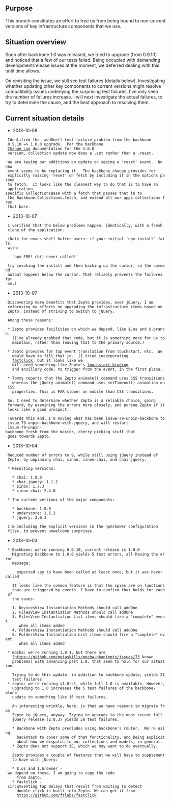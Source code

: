 == Purpose ==
This branch constitutes an effort to free us from being bound to non-current versions of key infrastructure components that we use.

== Situation overview ==
Soon after backbone 1.0 was released, we tried to upgrade (from 0.9.10) and noticed that a few of our tests failed. Being occupied with demanding development/release issues at the moment, we deferred dealing with this until time allows.

On revisiting the issue, we still see test failures (details below). Investigating whether updating other key components to current versions might resolve compatibility issues underlying the surprising test failures, I've only seen the number of failures increase.  I will next investigate the actual failures, to try to determine the cause, and the best approach to resolving them.

== Current situation details ==

* 2013-10-08

  Identified the .addOne() test failure problem from the backbone
  0.9.10 => 1.0.0 upgrade.  Per the backbone
  [http://backbonejs.org/#changelog Change Log] documentation for the 1.0.0
  version, collection update now does a .set rather than a .reset.

  We are keying our additions on update on seeing a 'reset' event.  No new
  event seems to be replacing it.  The backbone change provides for
  explicitly raising 'reset' on fetch by including it in the options passed
  to fetch.  It looks like the cleanest way to do that is to have an
  application-specific CollectionsBase with a fetch that passes that in to
  the Backbone.Collections.fetch, and extend all our apps collections from
  that base.

* 2013-10-07

  I verified that the below problems happen, identically, with a fresh
  clone of the application.

  (Note for emacs shell buffer users: if your initial `npm install` fails,
  with:

    `npm ERR! cb() never called!`

  try invoking the install and then backing up the cursor, so the commend
  output happens below the cursor. That reliably prevents the failures for
  me.)

* 2013-10-07

  Discovering more benefits that Zepto provides, over jQuery, I am
  refocusing my efforts on upgrading the infrastructure items based on
  Zepto, instead of striving to switch to jQuery.

  Among these reasons:

  * Zepto provides facilities on which we depend, like $.os and $.branch.
    (I've already grabbed that code, but it is something more for us to
    maintain, rather than leaving that to the primary source.)

  * Zepto provides for tap event translation from touchstart, etc.  We
    would have to fill that in.  (I tried incorporating
    [https://github.com/ftlabs/fastclick fastclick], but it looks like we
    will need something like Zepto's [https://github.com/madrobby/zepto/blob/c81da65302ede8efb4c2ca1549bcb38891b873b9/src/touch.js#L59 touchstart binding]
    and ancillary code, to trigger from the event, in the first place.

  * Tommy reports that the Zepto animate() command uses CSS transitions
    whereas the jQuery animate() command uses setTimeout() animation on CSS
    properties. This is FAR slower on mobile than CSS transitions.

  So, I need to determine whether Zepto is a reliable choice, going
  forward, by examining the errors more closely, and pursue Zepto if it
  looks like a good prospect.

  Towards this end, I'm moving what has been issue-79-unpin-backbone to
  issue-79-unpin-backbone-with-jquery, and will restart
  issue-79-unpin-backbone fresh from the master, cherry picking stuff that
  goes towards Zepto.

* 2013-10-04

  Reduced number of errors to 9, while still using jQuery instead of
  Zepto, by unpinning chai, sinon, sinon-chai, and chai-jquery. 

  * Resulting versions:

    * chai: 1.8.0
    * chai-jquery: 1.1.2
    * sinon: 1.7.3
    * sinon-chai: 2.4.0

  * The current versions of the major components:

    * backbone: 1.0.0
    * underscore: 1.5.2
    * jquery: 2.0.3

  I'm including the explicit versions in the npm/bower configuration
  files, to prevent unwelcome surprises.

* 2013-10-03

  * Backbone: we're running 0.9.10, current release is 1.0.0
    Migrating backbone to 1.0.0 yields 5 test errors, all having the error
    message:

      expected spy to have been called at least once, but it was never called

    It looks like the common feature is that the spies are on functions
    that are triggered by events. I have to confirm that holds for each of
    the cases:

    1. DevicesView Instantiation Methods should call addOne
    2. FilesView Instantiation Methods should call addOne
    3. FilesView Instantiation List items should fire a "complete" event
       when all items added
    4. FoldersView Instantiation Methods should call addOne
    5. FoldersView Instantiation List items should fire a "complete" event  
       when all items added

  * mocha: we're running 1.8.1, but there are  
    [https://github.com/metaskills/mocha-phantomjs/issues/73 known
    problems] with advancing past 1.9, that seem to hold for our situation.

    Trying to do this update, in addition to backbone update, yields 21
    test failures.
  * zepto: we're running v1.0rc1, while full 1.0 is available. However,
    upgrading to 1.0 increases the 5 test failures of the backbone-alone
    update to something like 15 test failures.

    An interesting wrinkle, here, is that we have reasons to migrate from
    Zepto to jQuery, anyway. Trying to upgrade to the most recent full
    jQuery release (2.0.3) yields 58 test failures.

    * Backbone with Zepto precludes using backbone's router.  We're using
      backstack to cover some of that functionality, and being explicit
      about how we dispatch to our collections and models, in general.
    * Zepto does not support IE, which we may want to do eventually.

    Zepto provides a couple of features that we will have to supplement
    to have with jQuery:

    * $.os and $.browser - we depend on these. I am going to copy the code
      from Zepto.
    * fastclick - circumventing tap delays that result from waiting to detect
      double-click is built into Zepto. We can get it from
      https://github.com/ftlabs/fastclick


